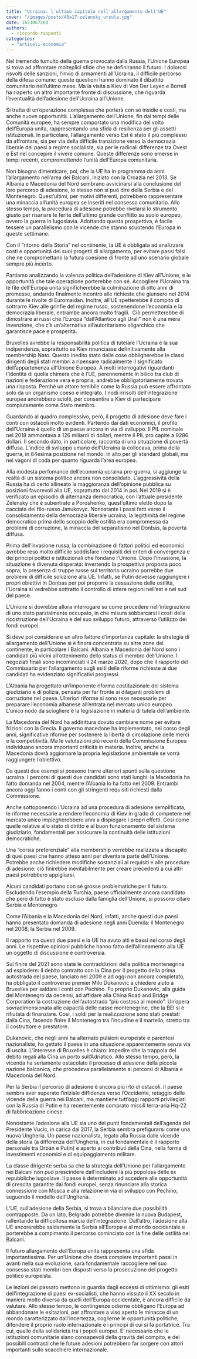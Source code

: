 ```yaml
---
title: "Ucraina: l'ultimo capitolo nell'allargamento dell'UE"
cover: "/images/posts/40a17-zelensky_ursula.jpg"
date: 1651067260
authors:
  - riccardo-raspanti
categories: 
  - "articoli-economia"
---
```


Nel tremendo tumulto della guerra provocata dalla Russia, l’Unione Europea si trova ad affrontare molteplici sfide che ne definiranno il futuro. I dolorosi risvolti delle sanzioni, l’invio di armamenti all’Ucraina, il difficile percorso della difesa comune: queste questioni hanno dominato il dibattito comunitario nell’ultimo mese. Ma la visita a Kiev di Von Der Leyen e Borrell ha riaperto un altro importante fronte di discussione, che riguarda l’eventualità dell’adesione dell’Ucraina all’Unione.

Si tratta di un’operazione complessa che porterà con sé insidie e costi, ma anche nuove opportunità. L’allargamento dell’Unione, fin dai tempi delle Comunità europee, ha sempre comportato una modifica del volto dell’Europa unita, rappresentando una sfida di resilienza per gli assetti istituzionali. In particolare, l’allargamento verso Est è stato il più complesso da affrontare, sia per via della difficile transizione verso la democrazia liberale dei paesi a regime socialista, sia per le radicali differenze tra Ovest e Est nel concepire il vivere comune. Queste differenze sono emerse in tempi recenti, compromettendo l’unità dell’Europa comunitaria.

Non bisogna dimenticare, poi, che la UE ha in programma da anni l’allargamento nell’area dei Balcani, iniziato con la Croazia nel 2013. Se Albania e Macedonia del Nord sembrano avvicinarsi alla conclusione del loro percorso di adesione, lo stesso non si può dire della Serbia e del Montenegro. Quest’ultimi, per motivi differenti, potrebbero rappresentare una minaccia all’unità europea se inseriti nel consesso comunitario. Allo stesso tempo, la procedura di adesione potrebbe rivelarsi lo strumento giusto per risanare le ferite dell’ultimo grande conflitto su suolo europeo, ovvero la guerra in Iugoslavia. Adottando questa prospettiva, è facile tessere un parallelismo con le vicende che stanno scuotendo l’Europa in queste settimane.

Con il “ritorno della Storia” nel continente, la UE è obbligata ad analizzare costi e opportunità dei suoi progetti di allargamento, per evitare passi falsi che ne compromettano la futura coesione di fronte ad uno scenario globale sempre più incerto.

Partiamo analizzando la valenza politica dell’adesione di Kiev all’Unione, e le opportunità che tale operazione porterebbe con sé. Accogliere l’Ucraina tra le file dell’Europa unita significherebbe la culminazione di otto anni di promesse, andando finalmente incontro alle richieste che giunsero nel 2014 durante le rivolte di Euromaidan. Inoltre, all’UE spetterebbe il compito di sottrarre Kiev alle grinfie del regime russo, sostenendone l’economia e la democrazia liberale, entrambe ancora molto fragili.  Ciò permetterebbe di dimostrare ai russi che l’Europa “dall’Atlantico agli Urali” non è una mera invenzione, che c’è un’alternativa all’autoritarismo oligarchico che garantisce pace e prosperità.

Bruxelles avrebbe la responsabilità politica di tutelare l’Ucraina e la sua indipendenza, soprattutto se Kiev rinunciasse definitivamente alla membership Nato. Questo inedito stato delle cose obbligherebbe le classi dirigenti degli stati membri a ripensare radicalmente il significato dell’appartenenza all’Unione Europea. A molti interrogativi riguardanti l’identità di quella chimera che è l’UE, perennemente in bilico tra club di nazioni e federazione vera e propria, andrebbe obbligatoriamente trovata una risposta. Perché un attore temibile come la Russia può essere affrontato solo da un organismo coeso e integrato. I nodi irrisolti dell’integrazione europea andrebbero sciolti, per consentire a Kiev di partecipare compiutamente come Stato membro.

Guardando al quadro complessivo, però, il progetto di adesione deve fare i conti con ostacoli molto evidenti. Partendo dai dati economici, il profilo dell’Ucraina è quello di un paese ancora in via di sviluppo. Il PIL nominale nel 2018 ammontava a 126 miliardi di dollari, mentre il PIL pro capite a 9286 dollari. Il secondo dato, in particolare, racconta di una situazione di povertà diffusa. L’indice di sviluppo umano dell’Ucraina la collocava, prima della guerra, in 84esima posizione nel mondo: in alto per gli standard globali, ma nei vagoni di coda per quanto riguarda l’area europea.

Alla modesta perfomance dell’economia ucraina pre-guerra, si aggiunge la realtà di un sistema politico ancora non consolidato. L’aggressività della Russia ha di certo allineato la maggioranza dell’opinione pubblica su posizioni favorevoli alla UE, soprattutto dal 2014 in poi. Nel 2019 si è verificato un episodio di alternanza democratica, con l’attuale presidente Zelensky che è subentrato a Poroshenko, quest’ultimo eletto dopo la cacciata del filo-russo Janukovyc. Nonostante i passi fatti verso il consolidamento della democrazia liberale ucraina, la legittimità del regime democratico prima dello scoppio delle ostilità era compromessa da problemi di corruzione, la minaccia del separatismo nel Donbas, la povertà diffusa.

Prima dell’invasione russa, la combinazione di fattori politici ed economici avrebbe reso molto difficile soddisfare i requisiti dei criteri di convergenza e dei principi politici e istituzionali che fondano l’Unione. Dopo l’invasione, la situazione è divenuta disperata: invertendo la prospettiva proposta poco sopra, la presenza di truppe russe sul territorio ucraino porrebbe due problemi di difficile soluzione alla UE. Infatti, se Putin dovesse raggiungere i propri obiettivi in Donbas per poi proporre la cessazione delle ostilità, l’Ucraina si vedrebbe sottratto il controllo di intere regioni nell’est e nel sud del paese.

L’Unione si dovrebbe allora interrogare su come procedere nell’integrazione di uno stato parzialmente occupato, in che misura sobbarcarsi i costi della ricostruzione dell’Ucraina e del suo sviluppo futuro, attraverso l’utilizzo dei fondi europei.

Si deve poi considerare un altro fattore d’importanza capitale: la strategia di allargamento dell’Unione si è finora concentrata su altre zone del continente, in particolare i Balcani. Albania e Macedonia del Nord sono i candidati più vicini all’ottenimento dello status di membro dell’Unione. I negoziati finali sono incominciati il 24 marzo 2020, dopo che il rapporto del Commissario per l’allargamento sugli esiti delle riforme richieste ai due candidati ha evidenziato significativi progressi.

L’Albania ha progettato un’imponente riforma costituzionale del sistema giudiziario e di polizia, pensata per far fronte ai dilaganti problemi di corruzione nel paese. Ulteriori riforme si sono rese necessarie per preparare l’economia albanese all’entrata nel mercato unico europeo. L’unico nodo da sciogliere è la legislazione in materia di tutela dell’ambiente.

La Macedonia del Nord ha addirittura dovuto cambiare nome per evitare frizioni con la Grecia. Il governo macedone ha implementato, nel corso degli anni, significative riforme per sostenere la libertà di circolazione delle merci e la competitività. Ma le valutazioni più recenti della Commissione Europea individuano ancora importanti criticità in materia. Inoltre, anche la Macedonia dovrà aggiornare la propria legislazione ambientale se vorrà raggiungere l’obiettivo.

Da questi due esempi si possono trarre ulteriori spunti sulla questione ucraina. I percorsi di questi due candidati sono stati lunghi: la Macedonia ha fatto domanda nel 2004, mentre l’Albania lo ha fatto nel 2009. Entrambi ancora oggi fanno i conti con gli stringenti requisiti richiesti dalla Commissione.

Anche sottoponendo l’Ucraina ad una procedura di adesione semplificata, le riforme necessarie a rendere l’economia di Kiev in grado di competere nel mercato unico impiegherebbero anni a dispiegare i propri effetti. Così come quelle relative allo stato di diritto e al buon funzionamento del sistema giudiziario, fondamentali per assicurare la continuità delle istituzioni democratiche. 

Una “corsia preferenziale” alla membership verrebbe realizzata a discapito di quei paesi che hanno atteso anni per diventare parte dell’Unione. Potrebbe anche richiedere modifiche sostanziali ai requisiti e alle procedure di adesione: ciò finirebbe inevitabilmente per creare precedenti a cui altri paesi potrebbero appigliarsi.

Alcuni candidati portano con sé grosse problematiche per il futuro. Escludendo l’esempio della Turchia, paese ufficialmente ancora candidato che però di fatto è stato escluso dalla famiglia dell’Unione, si possono citare Serbia e Montenegro.

Come l’Albania e la Macedonia del Nord, infatti, anche questi due paesi hanno presentato domanda di adesione negli anni Duemila: il Montenegro nel 2008, la Serbia nel 2009. 

Il rapporto tra questi due paesi e la UE ha avuto alti e bassi nel corso degli anni. Le rispettive opinioni pubbliche hanno fatto dell’allineamento alla UE un oggetto di discussione e controversia.

Sul finire del 2021 sono state le contraddizioni della politica montenegrina ad esplodere: il debito contratto con la Cina per il progetto della prima autostrada del paese, lanciato nel 2009 e ad oggi non ancora completato, ha obbligato il controverso premier Milo Dukanovic a chiedere aiuto a Bruxelles per saldare i conti con Pechino. Fu proprio Dukanovic, alla guida del Montenegro da decenni, ad affidare alla China Road and Bridge Corporation la costruzione dell’autostrada “più costosa al mondo”. Un’opera sovradimensionata alle capacità delle casse montenegrine, che la BEI si è rifiutata di finanziare. Così, i soldi per la realizzazione sono stati prestati dalla Cina, facendo finire il Montenegro tra l’incudine e il martello, stretto tra il costruttore e prestatore.

Dukanovic, che negli anni ha alternato pulsioni europeiste e parentesi nazionaliste, ha gettato il paese in una situazione apparentemente senza via di uscita. L’interesse di Bruxelles è chiaro: impedire che la trappola del debito regali alla Cina un porto sull’Adriatico. Allo stesso tempo, però, la vicenda ha seriamente ostacolato il processo di adesione della piccola nazione balcanica, che procedeva parallelamente ai percorsi di Albania e Macedonia del Nord.

Per la Serbia il percorso di adesione è ancora più irto di ostacoli. Il paese sembra aver superato l’iniziale diffidenza verso l’Occidente, retaggio delle vicende della guerra nei Balcani, ma mantiene tutt’oggi rapporti privilegiati con la Russia di Putin e ha recentemente comprato missili terra-aria Hq-22 di fabbricazione cinese.

Nonostante l’adesione alla UE sia uno dei punti fondamentali dell’agenda del Presidente Vucic, in carica dal 2017, la Serbia sembra prefigurarsi come una nuova Ungheria. Un paese nazionalista, legato alla Russia dalle vicende della storia (a differenza dell’Ungheria, in cui fondamentale è il rapporto personale tra Orbàn e Putin) e aperto ai contributi della Cina, nella forma di investimenti economici e di equipaggiamento militare.

La classe dirigente serba sa che la strategia dell’Unione per l’allargamento nei Balcani non può prescindere dall’includere la più popolosa delle ex repubbliche iugoslave. Il paese è determinato ad accedere alle opportunità di crescita garantite dai fondi europei, senza rinunciare alla storica connessione con Mosca e alla relazione in via di sviluppo con Pechino, seguendo il modello dell’Ungheria.

L’UE, sull’adesione della Serbia, si trova a bilanciare due possibilità contrapposte. Da un lato, Belgrado potrebbe divenire la nuova Budapest, rallentando la difficoltosa marcia dell’integrazione. Dall’altro, l’adesione alla UE ancorerebbe saldamente la Serbia all’Europa e al mondo occidentale e porterebbe a compimento il percorso cominciato con la fine delle ostilità nei Balcani.

Il futuro allargamento dell’Europa unita rappresenta una sfida importantissima. Per un’Unione che dovrà compiere importanti passi in avanti nella sua evoluzione, sarà fondamentale raccogliere nel suo consesso stati membri ben disposti verso la prosecuzione del progetto politico europeista.

Le lezioni del passato mettono in guardia dagli eccessi di ottimismo: gli esiti dell’integrazione di paesi ex-socialisti, che hanno vissuto il XX secolo in maniera molto diversa da quelli dell’Europa occidentale, è ancora difficile da valutare. Allo stesso tempo, le contingenze odierne obbligano l’Europa ad abbandonare le esitazioni, per affrontare a viso aperto le minacce di un mondo caratterizzato dall’incertezza, coglierne le opportunità politiche, difendere il proprio ruolo internazionale e i principi di cui si fa portatrice. Tra cui, quello della solidarietà tra i popoli europei. E’ necessario che le istituzioni comunitarie siano consapevoli della gravità del compito, e dei possibili contrasti che le future adesioni potrebbero far sorgere con attori importanti sullo scacchiere internazionale.
